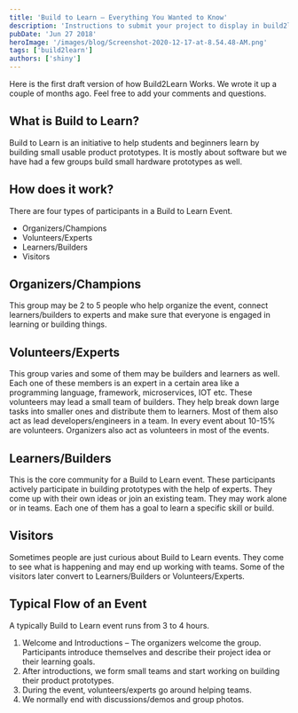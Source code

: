 ```yaml
---
title: 'Build to Learn – Everything You Wanted to Know'
description: 'Instructions to submit your project to display in build2learn project showcase.'
pubDate: 'Jun 27 2018'
heroImage: '/images/blog/Screenshot-2020-12-17-at-8.54.48-AM.png'
tags: ['build2learn']
authors: ['shiny']
---
```


Here is the first draft version of how Build2Learn Works. We wrote it up a couple of months ago. Feel free to add your comments and questions.

## What is Build to Learn?

Build to Learn is an initiative to help students and beginners learn by building small usable product prototypes. It is mostly about software but we have had a few groups build small hardware prototypes as well.

## How does it work?

There are four types of participants in a Build to Learn Event.

- Organizers/Champions
- Volunteers/Experts
- Learners/Builders
- Visitors

## Organizers/Champions

This group may be 2 to 5 people who help organize the event, connect learners/builders to experts and make sure that everyone is engaged in learning or building things.

## Volunteers/Experts

This group varies and some of them may be builders and learners as well. Each one of these members is an expert in a certain area like a programming language, framework, microservices, IOT etc. These volunteers may lead a small team of builders. They help break down large tasks into smaller ones and distribute them to learners. Most of them also act as lead developers/engineers in a team. In every event about 10-15% are volunteers. Organizers also act as volunteers in most of the events.

## Learners/Builders

This is the core community for a Build to Learn event. These participants actively participate in building prototypes with the help of experts. They come up with their own ideas or join an existing team. They may work alone or in teams. Each one of them has a goal to learn a specific skill or build.

## Visitors

Sometimes people are just curious about Build to Learn events. They come to see what is happening and may end up working with teams. Some of the visitors later convert to Learners/Builders or Volunteers/Experts.

## Typical Flow of an Event

A typically Build to Learn event runs from 3 to 4 hours.

1. Welcome and Introductions – The organizers welcome the group. Participants introduce themselves and describe their project idea or their learning goals.
2. After introductions, we form small teams and start working on building their product prototypes.
3. During the event, volunteers/experts go around helping teams.
4. We normally end with discussions/demos and group photos.
